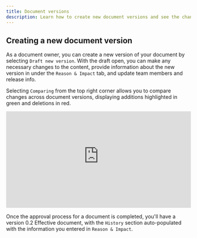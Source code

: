 ```yaml
---
title: Document versions
description: Learn how to create new document versions and see the changes between them.
---
```


## Creating a new document version

As a document owner, you can create a new version of your document by selecting `Draft new version`. With the draft open, you can make any necessary changes to the content, provide information about the new version in under the `Reason & Impact` tab, and update team members and release info.

Selecting `Comparing` from the top right corner allows you to compare changes across document versions, displaying additions highlighted in green and deletions in red.

<div style="position: relative; padding-top: 52.43393602225312%;">
  <iframe
    src="https://customer-davn16od7sue0s1k.cloudflarestream.com/63243b8584e5b00ee37c57f022a04fdc/iframe?poster=https%3A%2F%2Fcustomer-davn16od7sue0s1k.cloudflarestream.com%2F63243b8584e5b00ee37c57f022a04fdc%2Fthumbnails%2Fthumbnail.jpg%3Ftime%3D%26height%3D600"
    loading="lazy"
    style="border: none; position: absolute; top: 0; left: 0; height: 100%; width: 100%;"
    allow="accelerometer; gyroscope; autoplay; encrypted-media; picture-in-picture;"
    allowfullscreen="true"
  ></iframe>
</div>

Once the approval process for a document is completed, you'll have a version 0.2 Effective document, with the `History` section auto-populated with the information you entered in `Reason & Impact`.